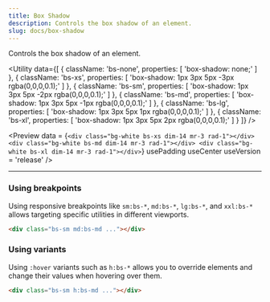 ```yaml
---
title: Box Shadow
description: Controls the box shadow of an element.
slug: docs/box-shadow
---
```


Controls the box shadow of an element.

<Utility
  data={[
    {
      className: 'bs-none',
      properties: [
        'box-shadow: none;'
      ]
    },
    {
      className: 'bs-xs',
      properties: [
        'box-shadow: 1px 3px 5px -3px rgba(0,0,0,0.1);'
      ]
    },
    {
      className: 'bs-sm',
      properties: [
        'box-shadow: 1px 3px 5px -2px rgba(0,0,0,0.1);'
      ]
    },
    {
      className: 'bs-md',
      properties: [
        'box-shadow: 1px 3px 5px -1px rgba(0,0,0,0.1);'
      ]
    },
    {
      className: 'bs-lg',
      properties: [
        'box-shadow: 1px 3px 5px 1px rgba(0,0,0,0.1);'
      ]
    },
    {
      className: 'bs-xl',
      properties: [
        'box-shadow: 1px 3px 5px 2px rgba(0,0,0,0.1);'
      ]
    }
  ]}
/>

<Preview
  data = {`<div class="bg-white bs-xs dim-14 mr-3 rad-1"></div>
    <div class="bg-white bs-md dim-14 mr-3 rad-1"></div>
    <div class="bg-white bs-xl dim-14 mr-3 rad-1"></div>`}
  usePadding
  useCenter
  useVersion = 'release'
/>

---

### Using breakpoints

Using responsive breakpoints like `sm:bs-*`, `md:bs-*`, `lg:bs-*`, and `xxl:bs-*` allows targeting specific utilities in different viewports.

```html "md:bs-md"
<div class="bs-sm md:bs-md ..."></div>
```

### Using variants

Using `:hover` variants such as `h:bs-*` allows you to override elements and change their values when hovering over them.

```html "h:bs-md"
<div class="bs-sm h:bs-md ..."></div>
```

